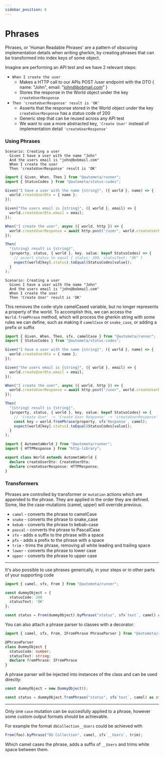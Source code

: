 ```yaml
---
sidebar_position: 6
---
```



# Phrases

Phrases, or 'Human Readable Phrases' are a pattern of obscuring implementation
details when writing gherkin, by creating phrases that can be transformed into
index keys of some object.

Imagine are performing an API test and we have 2 relevant steps:

- `When I create the user`
  - Makes a HTTP call to our APIs POST /user endpoint with the DTO { name: "John", email: "john@bobmail.com" }
  - Stores the response in the World object under the key `createUserResponse`
- `Then 'createUserResponse' result is 'OK'`
  - Asserts that the response stored in the World object under the key `createUserResponse` has a status code of 200
  - Generic step that can be reused across any API test
  - We want to use a more abstracted key, `'Create User'` instead of implementation detail `'createUserResponse'`

### Using Phrases

<Tabs>
  <TabItem value="exposed" label="Exposed Details">

```gherkin title=Gherkin
Scenario: Creating a user
  Given I have a user with the name "John"
  And the users email is "john@bobmail.com"
  When I create the user
  Then 'createUserResponse' result is 'OK'
```

```ts title=Steps
import { Given, When, Then } from "@autometa/runner";
import { StatusCodes } from "@autometa/status-codes";

Given("I have a user with the name {string}", ({ world }, name) => {
  world.createUserDto = { name };
});

Given("the users email is {string}", ({ world }, email) => {
  world.createUserDto.email = email;
});

When("I create the user", async ({ world, http }) => {
  world.createUserResponse = await http.post("/user", world.createUserDto);
});

Then(
  "{string} result is {string}",
  (property, status, { world }, key, value: keyof StatusCodes) => {
    // assert status to equal { status: 200, statusText: "OK" }
    expect(world[key].status).toEqual(StatusCodes[value]);
  }
);
```

  </TabItem>
  <TabItem value="phrase" label="Human Friendly Phrase">

```gherkin title=Gherkin
Scenario: Creating a user
  Given I have a user with the name "John"
  And the users email is "john@bobmail.com"
  When I create the user
  Then 'Create User' result is 'OK'
```

This removes the code-style camelCased variable, but no longer represents a property of the world.
To accomplish this, we can access the `World.fromPhrase` method, which will process the gherkin
string with some rules we can define, such as making it `camelCase` or `snake_case`, or adding a
prefix or suffix

```ts title=Steps
import { Given, When, Then, sfx, camelCase } from "@autometa/runner";
import { StatusCodes } from "@autometa/status-codes";

Given("I have a user with the name {string}", ({ world }, name) => {
  world.createUserDto = { name };
});

Given("the users email is {string}", ({ world }, email) => {
  world.createUserDto.email = email;
});

When("I create the user", async ({ world, http }) => {
  world.createUserResponse = await http.post("/user", world.createUserDto);
});

Then(
  "{string} result is {string}",
  (property, status, { world }, key, value: keyof StatusCodes) => {
    // 'Create User' -> 'Create User Response' -> 'createUserResponse'
    const key = world.fromPhrase(property, sfx`Response`, camel);
    expect(world[key].status).toEqual(StatusCodes[value]);
  }
);
```

  </TabItem>

</Tabs>

```ts title=World
import { AutometaWorld } from "@autometa/runner";
import { HTTPResponse } from "http-library";

export class World extends AutometaWorld {
  declare createUserDto: CreateUserDto;
  declare createUserResponse: HTTPResponse;
}
```

### Transformers

Phrases are controlled by transformer or `mutation` actions which are appended
to the phrase. They are applied in the order they are defined. Some, like the case-mutations (camel, upper) will
override previous.

- `camel` - converts the phrase to camelCase
- `snake` - converts the phrase to snake_case
- `kebab` - converts the phrase to kebab-case
- `pascal` - converts the phrase to PascalCase
- `sfx` - adds a suffix to the phrase with a space
- `pfx` - adds a prefix to the phrase with a space
- `trim` - trims the phrase, removing all white leading and trailing space
- `lower` - converts the phrase to lower case
- `upper` - converts the phrase to upper case

---

It's also possible to use phrases generically, in your steps or in other parts of your
supporting code

```ts
import { camel, sfx, From } from "@autometa/runner";

const dummyObject = {
  statusCode: 200
  statusText: 'OK'
};

const status = From(dummyObject).byPhrase("status", sfx`text`, camel) as string;
```

You can also attach a phrase parser to classes with a decorator:

```ts
import { camel, sfx, From, IFromPhrase PhraseParser } from "@autometa/runner";

@PhraseParser
class DummyObject {
  statusCode: number;
  statusText: string;
  declare fromPhrase: IFromPhrase
}

```

A phrase parser will be injected into instances of the class and can be used directly:

```ts
const dummyObject = new DummyObject();

const status = dummyObject.fromPhrase("status", sfx`text`, camel) as string;
```

---

Only one `case` mutation can be succesfully applied to a phrase, however some custom
output formats should be achievable.

For example the format `dbCollection__Users` could be achieved with

```ts
From(foo).byPhrase("Db Collection", camel, sfx`__Users`, trim);
```

Which camel cases the phrase, adds a suffix of `__Users` and trims white space between them.
